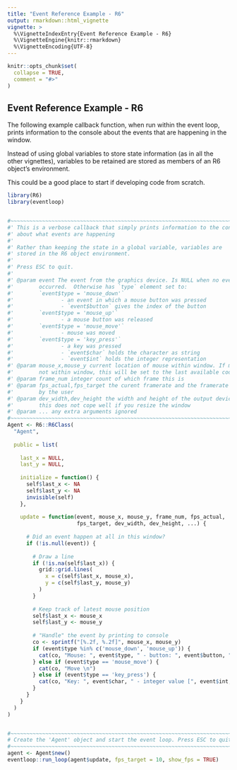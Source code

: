 ```yaml
---
title: "Event Reference Example - R6"
output: rmarkdown::html_vignette
vignette: >
  %\VignetteIndexEntry{Event Reference Example - R6}
  %\VignetteEngine{knitr::rmarkdown}
  %\VignetteEncoding{UTF-8}
---
```


```r
knitr::opts_chunk$set(
  collapse = TRUE,
  comment = "#>"
)
```

## Event Reference Example - R6

The following example callback function, when run within the event loop, 
prints information to the console about the events that are happening in the window.

Instead of using global variables to store state information
(as in all the other vignettes),  variables to be retained are stored 
as members of an R6 object's environment.

This could be a good place to start if developing code from scratch.

```r
library(R6)
library(eventloop)


#~~~~~~~~~~~~~~~~~~~~~~~~~~~~~~~~~~~~~~~~~~~~~~~~~~~~~~~~~~~~~~~~~~~~~~~~~~~~~
#' This is a verbose callback that simply prints information to the console
#' about what events are happening
#' 
#' Rather than keeping the state in a global variable, variables are 
#' stored in the R6 object environment.
#' 
#' Press ESC to quit.
#' 
#' @param event The event from the graphics device. Is NULL when no event
#'        occurred.  Otherwise has `type` element set to:
#'        `event$type = 'mouse_down'` 
#'               - an event in which a mouse button was pressed
#'               - `event$button` gives the index of the button
#'        `event$type = 'mouse_up'`   
#'               - a mouse button was released
#'        `event$type = 'mouse_move'`   
#'               - mouse was moved 
#'        `event$type = 'key_press'`  
#'               - a key was pressed
#'               - `event$char` holds the character as string
#'               - `event$int` holds the integer representation
#' @param mouse_x,mouse_y current location of mouse within window. If mouse is 
#'        not within window, this will be set to the last available coordinates
#' @param frame_num integer count of which frame this is
#' @param fps_actual,fps_target the curent framerate and the framerate specified
#'        by the user
#' @param dev_width,dev_height the width and height of the output device. Note:
#'        this does not cope well if you resize the window
#' @param ... any extra arguments ignored
#~~~~~~~~~~~~~~~~~~~~~~~~~~~~~~~~~~~~~~~~~~~~~~~~~~~~~~~~~~~~~~~~~~~~~~~~~~~~~
Agent <- R6::R6Class(
  "Agent",
  
  public = list(
    
    last_x = NULL,
    last_y = NULL,
    
    initialize = function() {
      self$last_x <- NA
      self$last_y <- NA
      invisible(self)
    },
    
    update = function(event, mouse_x, mouse_y, frame_num, fps_actual,
                      fps_target, dev_width, dev_height, ...) {
      
      # Did an event happen at all in this window?
      if (!is.null(event)) {
        
        # Draw a line
        if (!is.na(self$last_x)) {
          grid::grid.lines(
            x = c(self$last_x, mouse_x),
            y = c(self$last_y, mouse_y)
          )
        }
        
        # Keep track of latest mouse position
        self$last_x <- mouse_x
        self$last_y <- mouse_y
        
        # "Handle" the event by printing to console
        co <- sprintf("[%.2f, %.2f]", mouse_x, mouse_y)
        if (event$type %in% c('mouse_down', 'mouse_up')) {
          cat(co, "Mouse: ", event$type, " - button: ", event$button, "\n")
        } else if (event$type == 'mouse_move') {
          cat(co, "Move \n")
        } else if (event$type == 'key_press') {
          cat(co, "Key: ", event$char, " - integer value [", event$int, "]\n")
        }
      }
    }
  )
)


#~~~~~~~~~~~~~~~~~~~~~~~~~~~~~~~~~~~~~~~~~~~~~~~~~~~~~~~~~~~~~~~~~~~~~~~~~~~~~
# Create the 'Agent' object and start the event loop. Press ESC to quit.
#~~~~~~~~~~~~~~~~~~~~~~~~~~~~~~~~~~~~~~~~~~~~~~~~~~~~~~~~~~~~~~~~~~~~~~~~~~~~~
agent <- Agent$new()
eventloop::run_loop(agent$update, fps_target = 10, show_fps = TRUE)
```

